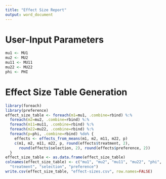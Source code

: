 ```yaml
---
title: "Effect Size Report"
output: word_document
---
```


# User-Input Parameters

```r
mu1 <- MU1
mu2 <- MU2
mu11 <- MU11
mu22 <- MU22
phi <- PHI
```

# Effect Size Table Generation

```r
library(foreach)
library(preference)
effect_size_table <- foreach(m1=mu1, .combine=rbind) %:%
  foreach(m2=mu2, .combine=rbind) %:%
  foreach(m11=mu11, .combine=rbind) %:%
  foreach(m22=mu22, .combine=rbind) %:%
  foreach(p=phi, .combine=rbind) %do% {
    effects <- effects_from_means(m1, m2, m11, m22, p)
    c(m1, m2, m11, m22, p, round(effects$treatment, 2),
      round(effects$selection, 2), round(effects$preference, 2))
  }
effect_size_table <- as.data.frame(effect_size_table)
colnames(effect_size_table) <- c("mu1", "mu2", "mu11", "mu22", "phi", 
  "treatment", "selection", "preference")
write.csv(effect_size_table, "effect-sizes.csv", row.names=FALSE)
```
